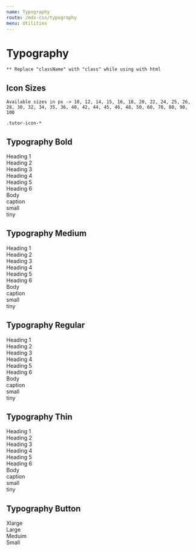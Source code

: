 ```yaml
---
name: Typography
route: /mdx-css/typography
menu: Utilities
---
```



# Typography

`** Replace "className" with "class" while using with html`

## Icon Sizes

`Available sizes in px -> 10, 12, 14, 15, 16, 18, 20, 22, 24, 25, 26, 28, 30, 32, 34, 35, 36, 40, 42, 44, 45, 46, 48, 50, 60, 70, 80, 90, 100`

```
.tutor-icon-*

```

<Playground>
	<div className="tutor-bs-d-flex tutor-bs-align-items-center">
		<span class="tutor-icon-10 tutor-icon user-filled"></span>
		<span class="tutor-icon-20 tutor-icon user-filled"></span>
		<span class="tutor-icon-30 tutor-icon user-filled"></span>
		<span class="tutor-icon-40 tutor-icon user-filled"></span>
		<span class="tutor-icon-50 tutor-icon user-filled"></span>
		<span class="tutor-icon-60 tutor-icon user-filled"></span>
		<span class="tutor-icon-70 tutor-icon user-filled"></span>
		<span class="tutor-icon-80 tutor-icon user-filled"></span>
		<span class="tutor-icon-90 tutor-icon user-filled"></span>
		<span class="tutor-icon-100 tutor-icon user-filled"></span>
	</div>
</Playground>

## Typography Bold

<Playground>
	<div className="tutor-text-bold-h1 tutor-mb-10">Heading 1</div>
	<div className="tutor-text-bold-h2 tutor-mb-10">Heading 2</div>
	<div className="tutor-text-bold-h3 tutor-mb-10">Heading 3</div>
	<div className="tutor-text-bold-h4 tutor-mb-10">Heading 4</div>
	<div className="tutor-text-bold-h5 tutor-mb-10">Heading 5</div>
	<div className="tutor-text-bold-h6 tutor-mb-10">Heading 6</div>
	<div className="tutor-text-bold-body tutor-mb-10">Body</div>
	<div className="tutor-text-bold-caption tutor-mb-10">caption</div>
	<div className="tutor-text-bold-small tutor-mb-10">small</div>
	<div className="tutor-text-bold-tiny tutor-mb-10">tiny</div>
</Playground>

## Typography Medium

<Playground>
	<div className="tutor-text-medium-h1 tutor-mb-10">Heading 1</div>
	<div className="tutor-text-medium-h2 tutor-mb-10">Heading 2</div>
	<div className="tutor-text-medium-h3 tutor-mb-10">Heading 3</div>
	<div className="tutor-text-medium-h4 tutor-mb-10">Heading 4</div>
	<div className="tutor-text-medium-h5 tutor-mb-10">Heading 5</div>
	<div className="tutor-text-medium-h6 tutor-mb-10">Heading 6</div>
	<div className="tutor-text-medium-body tutor-mb-10">Body</div>
	<div className="tutor-text-medium-caption tutor-mb-10">caption</div>
	<div className="tutor-text-medium-small tutor-mb-10">small</div>
	<div className="tutor-text-medium-tiny tutor-mb-10">tiny</div>
</Playground>

## Typography Regular

<Playground>
	<div className="tutor-text-regular-h1 tutor-mb-10">Heading 1</div>
	<div className="tutor-text-regular-h2 tutor-mb-10">Heading 2</div>
	<div className="tutor-text-regular-h3 tutor-mb-10">Heading 3</div>
	<div className="tutor-text-regular-h4 tutor-mb-10">Heading 4</div>
	<div className="tutor-text-regular-h5 tutor-mb-10">Heading 5</div>
	<div className="tutor-text-regular-h6 tutor-mb-10">Heading 6</div>
	<div className="tutor-text-regular-body tutor-mb-10">Body</div>
	<div className="tutor-text-regular-caption tutor-mb-10">caption</div>
	<div className="tutor-text-regular-small tutor-mb-10">small</div>
	<div className="tutor-text-regular-tiny tutor-mb-10">tiny</div>
</Playground>

## Typography Thin

<Playground>
	<div className="tutor-text-thin-h1 tutor-mb-10">Heading 1</div>
	<div className="tutor-text-thin-h2 tutor-mb-10">Heading 2</div>
	<div className="tutor-text-thin-h3 tutor-mb-10">Heading 3</div>
	<div className="tutor-text-thin-h4 tutor-mb-10">Heading 4</div>
	<div className="tutor-text-thin-h5 tutor-mb-10">Heading 5</div>
	<div className="tutor-text-thin-h6 tutor-mb-10">Heading 6</div>
	<div className="tutor-text-thin-body tutor-mb-10">Body</div>
	<div className="tutor-text-thin-caption tutor-mb-10">caption</div>
	<div className="tutor-text-thin-small tutor-mb-10">small</div>
	<div className="tutor-text-thin-tiny tutor-mb-10">tiny</div>
</Playground>

## Typography Button

<Playground>
	<div className="tutor-text-btn-xlarge tutor-mb-10">Xlarge</div>
	<div className="tutor-text-btn-large tutor-mb-10">Large</div>
	<div className="tutor-text-btn-meduim tutor-mb-10">Meduim</div>
	<div className="tutor-text-btn-small tutor-mb-10">Small</div>
</Playground>
